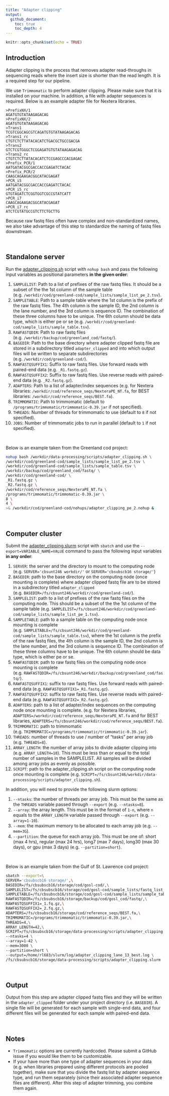 ```yaml
---
title: "Adapter clipping"
output: 
  github_document: 
    toc: true
    toc_depth: 4
---
```


```r
knitr::opts_chunk$set(echo = TRUE)
```

## Introduction

Adapter clipping is the process that removes adapter read-throughs in sequencing reads where the insert size is shorter than the read length. It is a required step for our pipeline. 

We use `Trimmomatic` to perform adapter clipping. Please make sure that it is installed on your machine. In addition, a file with adapter sequences is required. Below is an example adapter file for Nextera libraries.

```
>PrefixNX/1
AGATGTGTATAAGAGACAG
>PrefixNX/2
AGATGTGTATAAGAGACAG
>Trans1
TCGTCGGCAGCGTCAGATGTGTATAAGAGACAG
>Trans1_rc
CTGTCTCTTATACACATCTGACGCTGCCGACGA
>Trans2
GTCTCGTGGGCTCGGAGATGTGTATAAGAGACAG
>Trans2_rc
CTGTCTCTTATACACATCTCCGAGCCCACGAGAC
>Prefix_PCR/1
AATGATACGGCGACCACCGAGATCTACAC
>Prefix_PCR/2
CAAGCAGAAGACGGCATACGAGAT
>PCR_i5
AATGATACGGCGACCACCGAGATCTACAC
>PCR_i5_rc
GTGTAGATCTCGGTGGTCGCCGTATCATT
>PCR_i7
CAAGCAGAAGACGGCATACGAGAT
>PCR_i7_rc
ATCTCGTATGCCGTCTTCTGCTTG
```

Because raw fastq files often have complex and non-standardized names, we also take advantage of this step to  standardize the naming of fastq files downstream. 

<br> 

## Standalone server

Run the [adapter_clipping.sh](https://github.com/therkildsen-lab/data-processing/blob/master/scripts/adapter_clipping.sh) script with `nohup bash` and pass the following input variables as positional parameters **in the given order**:

1. `SAMPLELIST`: Path to a list of prefixes of the raw fastq files. It should be a subset of the the 1st column of the sample table (e.g. `/workdir/cod/greenland-cod/sample_lists/sample_list_pe_2.tsv`).
2. `SAMPLETABLE`: Path to a sample table where the 1st column is the prefix of the raw fastq files. The 4th column is the sample ID, the 2nd column is the lane number, and the 3rd column is sequence ID. The combination of these three columns have to be unique. The 6th column should be data type, which is either pe or se (e.g. `/workdir/cod/greenland-cod/sample_lists/sample_table.tsv`).
3. `RAWFASTQDIR`: Path to raw fastq files (e.g. `/workdir/backup/cod/greenland_cod/fastq/`).
4. `BASEDIR`: Path to the base directory where adapter clipped fastq file are stored in a subdirectory titled `adapter_clipped` and into which output files will be written to separate subdirectories (e.g. `/workdir/cod/greenland-cod/`).
5. `RAWFASTQSUFFIX1`: Suffix to raw fastq files. Use forward reads with paired-end data (e.g. `_R1.fastq.gz`).
6. `RAWFASTQSUFFIX2`: Suffix to raw fastq files. Use reverse reads with paired-end data (e.g. `_R2.fastq.gz`).
7. `ADAPTERS`: Path to a list of adapter/index sequences (e.g. for Nextera libraries: `/workdir/cod/reference_seqs/NexteraPE_NT.fa`, for BEST libraries: `/workdir/cod/reference_seqs/BEST.fa`).
8. `TRIMMOMATIC`: Path to trimmomatic (default to `/programs/trimmomatic/trimmomatic-0.39.jar` if not specified).
9. `THREADS`: Number of threads for trimmomatic to use (default to `8` if not specified).
10. `JOBS`: Number of trimmomatic jobs to run in parallel (default to `1` if not specified).

<br> 

Below is an example taken from the Greenland cod project:

```bash
nohup bash /workdir/data-processing/scripts/adapter_clipping.sh \
/workdir/cod/greenland-cod/sample_lists/sample_list_pe_2.tsv \
/workdir/cod/greenland-cod/sample_lists/sample_table.tsv \
/workdir/backup/cod/greenland_cod/fastq/ \
/workdir/cod/greenland-cod/ \
_R1.fastq.gz \
_R2.fastq.gz \
/workdir/cod/reference_seqs/NexteraPE_NT.fa \
/programs/trimmomatic/trimmomatic-0.39.jar \
8 \
4 \
>& /workdir/cod/greenland-cod/nohups/adapter_clipping_pe_2.nohup &
```

<br> 

## Computer cluster

Submit the [adapter_clipping.slurm](https://github.com/therkildsen-lab/data-processing/blob/master/scripts/adapter_clipping.slurm) script with `sbatch` and use the `--export=VARIABLE_NAME=VALUE` command to pass the following input variables **in any order**: 

1. `SERVER`: the server and the directory to mount to the computing node (e.g. `SERVER='cbsunt246 workdir/'` or `SERVER='cbsubscb16 storage/'`)
2. `BASEDIR`: path to the base directory on the computing node (once mounting is complete) where adapter clipped fastq file are to be stored in a subdirectory titled `adapter_clipped` (e.g. `BASEDIR=/fs/cbsunt246/workdir/cod/greenland-cod/`).
3. `SAMPLELIST`: path to a list of prefixes of the raw fastq files on the computing node. This should be a subset of the the 1st column of the sample table (e.g. `SAMPLELIST=/fs/cbsunt246/workdir/cod/greenland-cod/sample_lists/sample_list_pe_1.tsv`).
4. `SAMPLETABLE`: path to a sample table on the computing node once mounting is complete (e.g. `SAMPLETABLE=/fs/cbsunt246/workdir/cod/greenland-cod/sample_lists/sample_table.tsv`), where the 1st column is the prefix of the raw fastq files, the 4th column is the sample ID, the 2nd column is the lane number, and the 3rd column is sequence ID. The combination of these three columns have to be unique. The 6th column should be data type, which is either pe or se.
5. `RAWFASTQDIR`: path to raw fastq files on the computing node once mounting is complete (e.g. `RAWFASTQDIR=/fs/cbsunt246/workdir/backup/cod/greenland_cod/fastq/`).
6. `RAWFASTQSUFFIX1`: suffix to raw fastq files. Use forward reads with paired-end data (e.g. `RAWFASTQSUFFIX1=_R1.fastq.gz`).
7. `RAWFASTQSUFFIX2`: suffix to raw fastq files. Use reverse reads with paired-end data (e.g. `RAWFASTQSUFFIX2=_R2.fastq.gz`).
8. `ADAPTERS`: path to a list of adapter/index sequences on the computing node once mounting is complete. (e.g. for Nextera libraries, `ADAPTERS=/workdir/cod/reference_seqs/NexteraPE_NT.fa` and for BEST libraries, `ADAPTERS=/fs/cbsunt246/workdir/cod/reference_seqs/BEST.fa`).
9. `TRIMMOMATIC`: path to trimmomatic (e.g. `TRIMMOMATIC=/programs/trimmomatic/trimmomatic-0.39.jar`).
10. `THREADS`: number of threads to use / number of "tasks" per array job (e.g. `THREADS=8`). 
11. `ARRAY_LENGTH`: the number of array jobs to divide adapter clipping into (e.g. `ARRAY_LENGTH=10`). This must be less than or equal to the total number of samples in the SAMPLELIST. All samples will be divided among array jobs as evenly as possible.
12. `SCRIPT`: path to the adapter_clipping.sh script on the computing node once mounting is complete (e.g. `SCRIPT=/fs/cbsunt246/workdir/data-processing/scripts/adapter_clipping.sh`).

In addition, you will need to provide the following slurm options:

1. `--ntasks`: the number of threads per array job. This must be the same as the `THREADS` variable passed through `--export` (e.g. `--ntasks=8`).
2. `--array`: the array length. This must be in the format of `1-n`, where `n` equals to the `ARRAY_LENGTH` variable passed through `--export` (e.g. `--array=1-10`).
3. `--mem`: the maximum memory to be allocated to each array job (e.g. `--mem=3G`).
4. `--partition`: the queue for each array job. This must be one of: short (max 4 hrs), regular (max 24 hrs), long7 (max 7 days), long30 (max 30 days), or gpu (max 3 days) (e.g. `--partition=short`).

<br> 

Below is an example taken from the Gulf of St. Lawrence cod project:

```bash
sbatch --export=\
SERVER='cbsubscb16 storage/',\
BASEDIR=/fs/cbsubscb16/storage/cod/gosl-cod/,\
SAMPLELIST=/fs/cbsubscb16/storage/cod/gosl-cod/sample_lists/fastq_list_lane_13_best.txt,\
SAMPLETABLE=/fs/cbsubscb16/storage/cod/gosl-cod/sample_lists/sample_table_lane_13.tsv,\
RAWFASTQDIR=/fs/cbsubscb16/storage/backup/cod/gosl_cod/fastq/,\
RAWFASTQSUFFIX1=_1.fq.gz,\
RAWFASTQSUFFIX2=_2.fq.gz,\
ADAPTERS=/fs/cbsubscb16/storage/cod/reference_seqs/BEST.fa,\
TRIMMOMATIC=/programs/trimmomatic/trimmomatic-0.39.jar,\
THREADS=4,\
ARRAY_LENGTH=42,\
SCRIPT=/fs/cbsubscb16/storage/data-processing/scripts/adapter_clipping.sh \
--ntasks=4 \
--array=1-42 \
--mem=3000 \
--partition=short \
--output=/home/rl683/slurm/log/adapter_clipping_lane_13_best.log \
/fs/cbsubscb16/storage/data-processing/scripts/adapter_clipping.slurm
```

<br> 

## Output

Output from this step are adapter clipped fastq files and they will be written in the `adapter_clipped` folder under your project directory (i.e. `BASEDIR`). A single file will be generated for each sample with single-end data, and four different files will be generated for each sample with paired-end data. 

<br> 

## Notes

* `Trimmomatic` options are currently hardcoded. Please submit a GitHub issue if you would like them to be customizable.
* If your have more than one type of adapter sequences in your data (e.g. when libraries prepared using different protocols are pooled together), make sure that you divide the fastq list by adapter sequence type, and run them separately (since their associated adapter sequence files are different). After this step of adapter trimming, you combine them again. 
